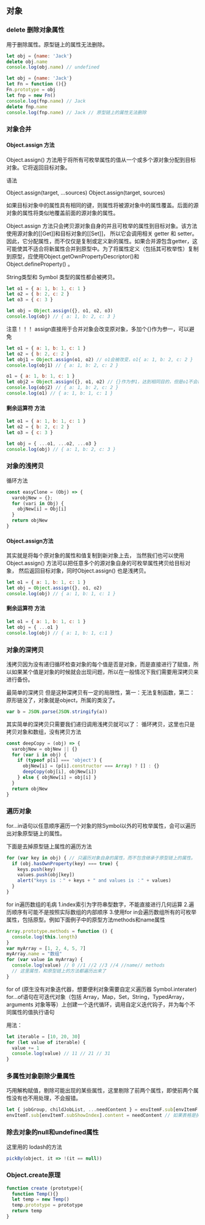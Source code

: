 ## 对象

### delete 删除对象属性

用于删除属性。原型链上的属性无法删除。

```js
let obj = {name: 'Jack'}
delete obj.name
console.log(obj.name) // undefined
```

```js
let obj = {name: 'Jack'}
let Fn = function (){}
Fn.prototype = obj
let fnp = new Fn()
console.log(fnp.name) // Jack
delete fnp.name
console.log(fnp.name) // Jack // 原型链上的属性无法删除
```

### 对象合并

#### Object.assign 方法

Object.assign() 方法用于将所有可枚举属性的值从一个或多个源对象分配到目标对象。它将返回目标对象。

语法

Object.assign(target, ...sources)
Object.assign(target, sources)

如果目标对象中的属性具有相同的键，则属性将被源对象中的属性覆盖。后面的源对象的属性将类似地覆盖前面的源对象的属性。

Object.assign 方法只会拷贝源对象自身的并且可枚举的属性到目标对象。该方法使用源对象的[[Get]]和目标对象的[[Set]]，
所以它会调用相关 getter 和 setter。因此，它分配属性，而不仅仅是复制或定义新的属性。如果合并源包含getter，这可能使其不适合将新属性合并到原型中。为了将属性定义（包括其可枚举性）复制到原型，应使用Object.getOwnPropertyDescriptor()和Object.defineProperty() 。

String类型和 Symbol 类型的属性都会被拷贝。

```js
let o1 = { a: 1, b: 1, c: 1 }
let o2 = { b: 2, c: 2 }
let o3 = { c: 3 }

let obj = Object.assign({}, o1, o2, o3) 
console.log(obj) // { a: 1, b: 2, c: 3 }
```

注意！！！ assign直接用于合并对象会改变原对象，多加个{}作为参一，可以避免

```js
let o1 = { a: 1, b: 1, c: 1 }
let o2 = { b: 2, c: 2 }
let obj1 = Object.assign(o1, o2) // o1会被改变，o1{ a: 1, b: 2, c: 2 }
console.log(obj1) // { a: 1, b: 2, c: 2 }

o1 = { a: 1, b: 1, c: 1 }
let obj2 = Object.assign({}, o1, o2) // {}作为参1，达到相同目的，但是o1不会被改变
console.log(obj2) // { a: 1, b: 2, c: 2 }
console.log(o1) // { a: 1, b: 1, c: 1 }
```
#### 剩余运算符 方法

```js
let o1 = { a: 1, b: 1, c: 1 }
let o2 = { b: 2, c: 2 }
let o3 = { c: 3 }

let obj = { ...o1, ...o2, ...o3 }
console.log(obj) // { a: 1, b: 2, c: 3 }
```

### 对象的浅拷贝

循环方法

```js
const easyClone = (Obj) => {
  varobjNew = {};
  for (vari in Obj) {
    objNew[i] = Obj[i]
  }
  return objNew
}
```

#### Object.assign方法

其实就是将每个原对象的属性和值复制到新对象上去，
当然我们也可以使用Object.assign() 方法可以把任意多个的源对象自身的可枚举属性拷贝给目标对象，
然后返回目标对象，同时Object.assign() 也是浅拷贝。

```js
let o1 = { a: 1, b: 1, c: 1 }
let obj = Object.assign({}, o1, o2)
console.log(obj) // { a: 1, b: 1, c: 1 }
```

#### 剩余运算符 方法

```js
let o1 = { a: 1, b: 1, c: 1 }
let obj = { ...o1 }
console.log(obj) // { a: 1, b: 1, c:1 }
```

### 对象的深拷贝

浅拷贝因为没有递归循环检查对象的每个值是否是对象，而是直接进行了赋值，所以如果某个值是对象的时候就会出现问题，所以在一般情况下我们需要用深拷贝来进行备份。

最简单的深拷贝 但是这种深拷贝有一定的局限性，第一：无法复制函数，第二：原形链没了，对象就是object，所属的类没了。

```js
var b = JSON.parse(JSON.stringify(a))
```

其实简单的深拷贝只需要我们递归调用浅拷贝就可以了： 循环拷贝，这里也只是拷贝对象和数组，没有拷贝方法

```js
const deepCopy = (obj) => {
  varobjNew = objNew || {}
  for (var i in obj) {
    if (typeof p[i] === 'object') {
      objNew[i] = (p[i].constructor === Array) ? [] : {}
      deepCopy(obj[i], objNew[i])
    } else { objNew[i] = obj[i] }
  }
  return objNew
}
```

### 遍历对象

for...in语句以任意顺序遍历一个对象的除Symbol以外的可枚举属性，会可以遍历出对象原型链上的属性。

下面是去掉原型链上属性的遍历方法

```js
for (var key in obj) { // 只遍历对象自身的属性，而不包含继承于原型链上的属性。
  if (obj.hasOwnProperty(key) === true) {
    keys.push(key)
    values.push(obj[key])
    alert("keys is ：" + keys + " and values is ：" + values)
  }
}
```

for in遍历数组的毛病 1.index索引为字符串型数字，不能直接进行几何运算 2.遍历顺序有可能不是按照实际数组的内部顺序 3.使用for in会遍历数组所有的可枚举属性，包括原型。例如下面例子中的原型方法methods和name属性

```js
Array.prototype.methods = function () {
  console.log(this.length)
}
var myArray = [1, 2, 4, 5, 7]
myArray.name = "数组"
for (var value in myArray) {
  console.log(value) // 0 //1 //2 //3 //4 //name// methods 
  // 这里属性，和原型链上的方法都遍历出来了
}
```

for of (原生没有对象迭代器，想要便利对象需要自定义遍历器 Symbol.interater)
for...of语句在可迭代对象（包括 Array，Map，Set，String，TypedArray，arguments 对象等等）上创建一个迭代循环，调用自定义迭代钩子，并为每个不同属性的值执行语句

用法：

```js
let iterable = [10, 20, 30]
for (let value of iterable) {
  value += 1
  console.log(value) // 11 // 21 // 31
}
```

### 多属性对象剔除少量属性

巧用解构赋值，剔除可能出现的某些属性，这里剔除了前两个属性，即使前两个属性没有也不用处理，不会报错。

```js
let { jobGroup, childJobList, ...needContent } = envItemF.sub[envItemF.subShowIndex].content
envItemT.sub[envItemT.subShowIndex].content = needContent // 如果表格是执行器的情况，执行器和子任务不复制
```

### 除去对象的null和undefined属性

这里用的 lodash的方法

```js
pickBy(object, it => !(it == null))
```

### Object.create原理
```javascript
function create (prototype){
  function Temp(){}
  let temp = new Temp()
  temp.prototype = prototype
  return temp
}
```